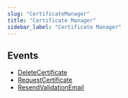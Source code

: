 ```yaml
---
slug: "CertificateManager"
title: "Certificate Manager"
sidebar_label: "Certificate Manager"
---
```


## Events

- [DeleteCertificate](/awsrealtime/realtime/certificatemanager/rules/deletecertificate)
- [RequestCertificate](/awsrealtime/realtime/certificatemanager/rules/requestcertificate)
- [ResendValidationEmail](/awsrealtime/realtime/certificatemanager/rules/requestvalidationemail)